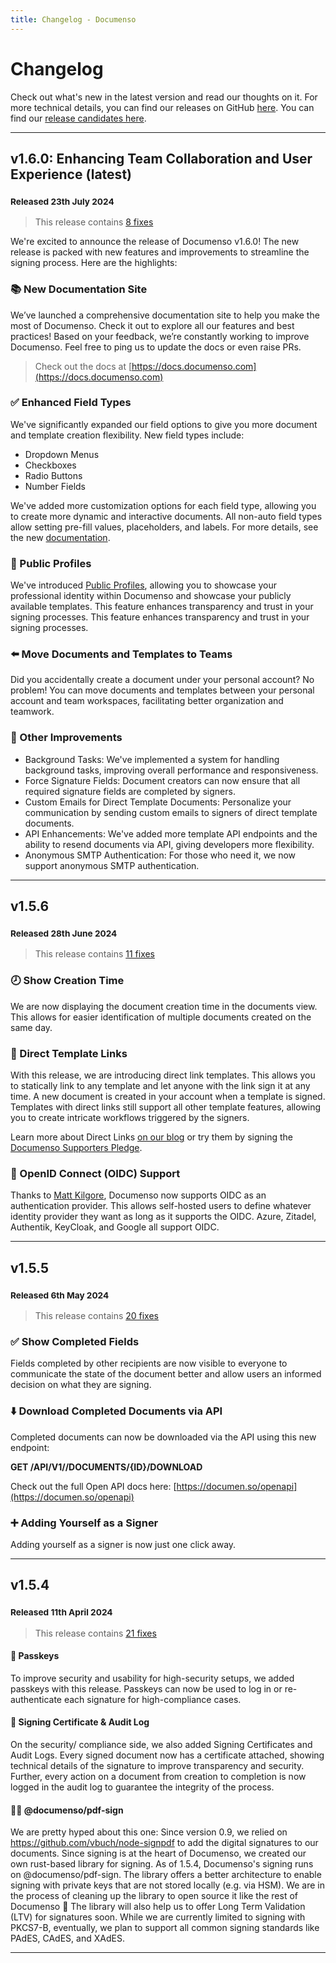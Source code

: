 ```yaml
---
title: Changelog - Documenso
---
```


# Changelog

Check out what's new in the latest version and read our thoughts on it. For more technical details, you can find our releases on GitHub [here](https://github.com/documenso/documenso/releases). You can find our [release candidates here](https://github.com/documenso/documenso/tags).

---

## v1.6.0: Enhancing Team Collaboration and User Experience (latest)

### <small>Released 23th July 2024</small>

> This release contains [8 fixes](https://github.com/documenso/documenso/releases/tag/v1.6.0)

We're excited to announce the release of Documenso v1.6.0! The new release is packed with new features and improvements to streamline the signing process. Here are the highlights:

### 📚 New Documentation Site

We’ve launched a comprehensive documentation site to help you make the most of Documenso. Check it out to explore all our features and best practices! Based on your feedback, we’re constantly working to improve Documenso. Feel free to ping us to update the docs or even raise PRs.

> Check out the docs at [https://docs.documenso.com](https://docs.documenso.com)

### ✅ Enhanced Field Types

We've significantly expanded our field options to give you more document and template creation flexibility. New field types include:

- Dropdown Menus
- Checkboxes
- Radio Buttons
- Number Fields

We've added more customization options for each field type, allowing you to create more dynamic and interactive documents. All non-auto field types allow setting pre-fill values, placeholders, and labels. For more details, see the new [documentation](https://docs.documenso.com/users/signing-documents/fields).

### 🪪 Public Profiles

We've introduced [Public Profiles](http://localhost:3001/blog/announcing-profiles), allowing you to showcase your professional identity within Documenso and showcase your publicly available templates. This feature enhances transparency and trust in your signing processes. This feature enhances transparency and trust in your signing processes.

### ⬅️ Move Documents and Templates to Teams

Did you accidentally create a document under your personal account? No problem! You can move documents and templates between your personal account and team workspaces, facilitating better organization and teamwork.

### 🔧 Other Improvements

- Background Tasks: We've implemented a system for handling background tasks, improving overall performance and responsiveness.
- Force Signature Fields: Document creators can now ensure that all required signature fields are completed by signers.
- Custom Emails for Direct Template Documents: Personalize your communication by sending custom emails to signers of direct template documents.
- API Enhancements: We've added more template API endpoints and the ability to resend documents via API, giving developers more flexibility.
- Anonymous SMTP Authentication: For those who need it, we now support anonymous SMTP authentication.

---

## v1.5.6

### <small>Released 28th June 2024</small>

> This release contains [11 fixes](https://github.com/documenso/documenso/releases/tag/v1.5.6)

### 🕗 Show Creation Time

We are now displaying the document creation time in the documents view. This allows for easier identification of multiple documents created on the same day.

### 🔗 Direct Template Links

With this release, we are introducing direct link templates. This allows you to statically link to any template and let anyone with the link sign it at any time. A new document is created in your account when a template is signed. Templates with direct links still support all other template features, allowing you to create intricate workflows triggered by the signers.

Learn more about Direct Links [on our blog](https://documenso.com/blog/announcing-direct-links) or try them by signing the [Documenso Supporters Pledge](https://documen.so/pledge).

### 🛂 OpenID Connect (OIDC) Support

Thanks to [Matt Kilgore](https://github.com/tankerkiller125), Documenso now supports OIDC as an authentication provider. This allows self-hosted users to define whatever identity provider they want as long as it supports the OIDC. Azure, Zitadel, Authentik, KeyCloak, and Google all support OIDC.

---

## v1.5.5

### <small>Released 6th May 2024</small>

> This release contains [20 fixes](https://github.com/documenso/documenso/releases/tag/v1.5.5)

### ✅ Show Completed Fields

Fields completed by other recipients are now visible to everyone to communicate the state of the document better and allow users an informed decision on what they are signing.

### ⬇️ Download Completed Documents via API

Completed documents can now be downloaded via the API using this new endpoint:

**GET /API/V1//DOCUMENTS/\{ID\}/DOWNLOAD**

Check out the full Open API docs here: [https://documen.so/openapi](https://documen.so/openapi)

### ➕ Adding Yourself as a Signer

Adding yourself as a signer is now just one click away.

---

## v1.5.4

### <small>Released 11th April 2024</small>

> This release contains [21 fixes](https://github.com/documenso/documenso/releases/tag/v1.5.4)

#### 🔑 Passkeys

To improve security and usability for high-security setups, we added passkeys with this release. Passkeys can now be used to log in or re-authenticate each signature for high-compliance cases.

#### 📄 Signing Certificate & Audit Log

On the security/ compliance side, we also added Signing Certificates and Audit Logs. Every signed document now has a certificate attached, showing technical details of the signature to improve transparency and security. Further, every action on a document from creation to completion is now logged in the audit log to guarantee the integrity of the process.

#### 🔏🦀 @documenso/pdf-sign

We are pretty hyped about this one: Since version 0.9, we relied on https://github.com/vbuch/node-signpdf to add the digital signatures to our documents. Since signing is at the heart of Documenso, we created our own rust-based library for signing. As of 1.5.4, Documenso's signing runs on @documenso/pdf-sign. The library offers a better architecture to enable signing with private keys that are not stored locally (e.g. via HSM). We are in the process of cleaning up the library to open source it like the rest of Documenso 🌱 The library will also help us to offer Long Term Validation (LTV) for signatures soon. While we are currently limited to signing with PKCS7-B, eventually, we plan to support all common signing standards like PAdES, CAdES, and XAdES.

---
